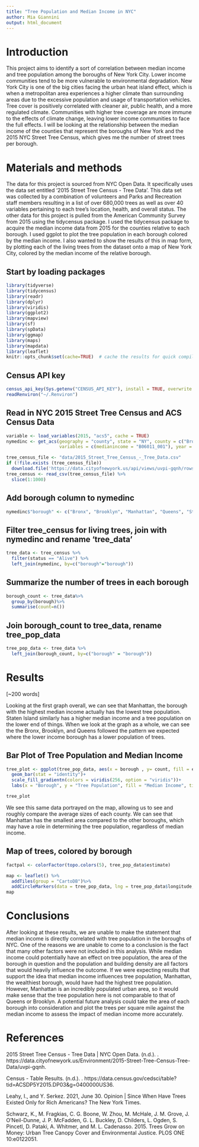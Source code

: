 ```yaml
---
title: "Tree Population and Median Income in NYC"
author: Mia Giannini
output: html_document
---
```


# Introduction 

This project aims to identify a sort of correlation between median income and tree population among the boroughs of New York City. Lower income communities tend to be more vulnerable to environmental degradation. New York City is one of the big cities facing the urban heat island effect, which is when a metropolitan area experiences a higher climate than surrounding areas due to the excessive population and usage of transportation vehicles. Tree cover is positively correlated with cleaner air, public health, and a more regulated climate. Communities with higher tree coverage are more immune to the effects of climate change, leaving lower income communities to face the full effects. I will be looking at the relationship between the median income of the counties that represent the boroughs of New York and the 2015 NYC Street Tree Census, which gives me the number of street trees per borough. 

# Materials and methods 

The data for this project is sourced from NYC Open Data. It specifically uses the data set entitled '2015 Street Tree Census - Tree Data'. This data set was collected by a combination of volunteers and Parks and Recreation staff members resulting in a list of over 680,000 trees as well as over 40 variables pertaining to each tree's location, health, and overall status. The other data for this project is pulled from the American Community Survey from 2015 using the tidycensus package. I used the tidycensus package to acquire the median income data from 2015 for the counties relative to each borough. I used ggplot to plot the tree population in each borough colored by the median income. I also wanted to show the results of this in map form, by plotting each of the living trees from the dataset onto a map of New York City, colored by the median income of the relative borough. 

## Start by loading packages
```r
library(tidyverse)
library(tidycensus)
library(readr)
library(dplyr)
library(viridis)
library(ggplot2)
library(mapview)
library(sf)
library(spData)
library(ggmap)
library(maps)
library(mapdata)
library(leaflet)
knitr::opts_chunk$set(cache=TRUE)  # cache the results for quick compiling
```

## Census API key
```r
census_api_key(Sys.getenv("CENSUS_API_KEY"), install = TRUE, overwrite = TRUE)
readRenviron("~/.Renviron")
```

## Read in NYC 2015 Street Tree Census and ACS Census Data
```r
variable <- load_variables(2015, "acs5", cache = TRUE)
nymedinc <- get_acs(geography = "county", state = "NY", county = c("Bronx", "Kings", "New York", "Queens", "Richmond"), 
                    variables = c(medianincome = "B06011_001"), year = 2015)

tree_census_file <- "data/2015_Street_Tree_Census_-_Tree_Data.csv"
if (!file.exists (tree_census_file))
  download.file('https://data.cityofnewyork.us/api/views/uvpi-gqnh/rows.csv?accessType=DOWNLOAD',destfile = tree_census_file)
tree_census <- read_csv(tree_census_file) %>%
  slice(1:1000)
```

## Add borough column to nymedinc
```r
nymedinc$"borough" <- c("Bronx", "Brooklyn", "Manhattan", "Queens", "Staten Island")
```

## Filter tree_census for living trees, join with nymedinc and rename 'tree_data'
```r
tree_data <- tree_census %>%
  filter(status == "Alive") %>%
  left_join(nymedinc, by=c("borough"="borough"))
```

## Summarize the number of trees in each borough
```r
borough_count <- tree_data%>%
  group_by(borough)%>%
  summarise(count=n())

```

## Join borough_count to tree_data, rename tree_pop_data
```r
tree_pop_data <- tree_data %>%
  left_join(borough_count, by=c("borough" = "borough"))
```


# Results

[~200 words]

Looking at the first graph overall, we can see that Manhattan, the borough with the highest median income actually has the lowest tree population. Staten Island similarly has a higher median income and a tree population on the lower end of things. When we look at the graph as a whole, we can see the the Bronx, Brooklyn, and Queens followed the pattern we expected where the lower income borough has a lower population of trees. 

## Bar Plot of Tree Population and Median Income
```r
tree_plot <- ggplot(tree_pop_data, aes(x = borough , y= count, fill = estimate))+
  geom_bar(stat = "identity")+
  scale_fill_gradientn(colors = viridis(256, option = "viridis"))+
  labs(x = "Borough", y = "Tree Population", fill = "Median Income", title = "Tree Population and Median Income in NYC Boroughs")

tree_plot
```

We see this same data portrayed on the map, allowing us to see and roughly compare the average sizes of each county. We can see that Manhattan has the smallest area compared to the other boroughs, which may have a role in determining the tree population, regardless of median income. 

## Map of trees, colored by borough
```r
factpal <- colorFactor(topo.colors(5), tree_pop_data$estimate)

map <- leaflet() %>%
  addTiles(group = "CartoDB")%>%
  addCircleMarkers(data = tree_pop_data, lng = tree_pop_data$longitude, lat = tree_pop_data$latitude, radius = 0.0001, color = ~factpal(estimate))
map
```

# Conclusions

After looking at these results, we are unable to make the statement that median income is directly correlated with tree population in the boroughs of NYC. One of the reasons we are unable to come to a conclusion is the fact that many other factors were not included in this analysis. While median income could potentially have an effect on tree population, the area of the borough in question and the population and building density are all factors that would heavily influence the outcome. If we were expecting results that support the idea that median income influences tree population, Manhattan, the wealthiest borough, would have had the highest tree population. However, Manhattan is an incredibly populated urban area, so it would make sense that the tree population here is not comparable to that of Queens or Brooklyn. A potential future analysis could take the area of each borough into consideration and plot the trees per square mile against the median income to assess the impact of median income more accurately. 

# References

2015 Street Tree Census - Tree Data | NYC Open Data. (n.d.). . https://data.cityofnewyork.us/Environment/2015-Street-Tree-Census-Tree-Data/uvpi-gqnh.

Census - Table Results. (n.d.). . https://data.census.gov/cedsci/table?tid=ACSDP5Y2015.DP03&g=0400000US36.

Leahy, I., and Y. Serkez. 2021, June 30. Opinion | Since When Have Trees Existed Only for Rich Americans? The New York Times.

Schwarz, K., M. Fragkias, C. G. Boone, W. Zhou, M. McHale, J. M. Grove, J. O’Neil-Dunne, J. P. McFadden, G. L. Buckley, D. Childers, L. Ogden, S. Pincetl, D. Pataki, A. Whitmer, and M. L. Cadenasso. 2015. Trees Grow on Money: Urban Tree Canopy Cover and Environmental Justice. PLOS ONE 10:e0122051.

